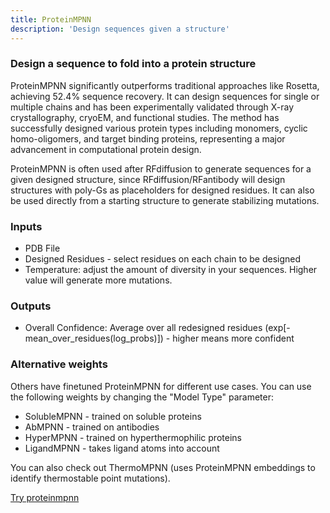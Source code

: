 ```yaml
---
title: ProteinMPNN
description: 'Design sequences given a structure'
---
```

### Design a sequence to fold into a protein structure
  
ProteinMPNN significantly outperforms traditional approaches like Rosetta, achieving 52.4% sequence recovery. It can design sequences for single or multiple chains and has been experimentally validated through X-ray crystallography, cryoEM, and functional studies. The method has successfully designed various protein types including monomers, cyclic homo-oligomers, and target binding proteins, representing a major advancement in computational protein design.
  
ProteinMPNN is often used after RFdiffusion to generate sequences for a given designed structure, since RFdiffusion/RFantibody will design structures with poly-Gs as placeholders for designed residues. It can also be used directly from a starting structure to generate stabilizing mutations.

### Inputs
- PDB File
- Designed Residues - select residues on each chain to be designed
- Temperature: adjust the amount of diversity in your sequences. Higher value will generate more mutations. 

### Outputs
- Overall Confidence: Average over all redesigned residues (exp[-mean_over_residues(log_probs)]) - higher means more confident

### Alternative weights
  
Others have finetuned ProteinMPNN for different use cases. You can use the following weights by changing the "Model Type" parameter:
- SolubleMPNN - trained on soluble proteins
- AbMPNN - trained on antibodies
- HyperMPNN - trained on hyperthermophilic proteins
- LigandMPNN - takes ligand atoms into account
  
You can also check out ThermoMPNN (uses ProteinMPNN embeddings to identify thermostable point mutations). 

[Try proteinmpnn](https://app.tamarind.bio/tools/proteinmpnn)